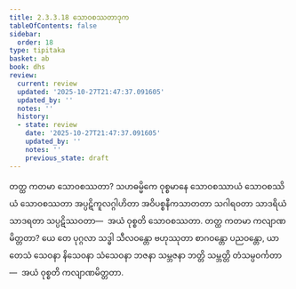 ```yaml
---
title: 2.3.3.18 သောဝစဿတာဒုက
tableOfContents: false
sidebar:
  order: 18
type: tipitaka
basket: ab
book: dhs
review:
  current: review
  updated: '2025-10-27T21:47:37.091605'
  updated_by: ''
  notes: ''
  history:
  - state: review
    date: '2025-10-27T21:47:37.091605'
    updated_by: ''
    notes: ''
    previous_state: draft
---
```



<ReviewStatus review={frontmatter.review} showDetails={true} />

<HypothesisAnnotation frontmatter={frontmatter} />

<DynamicBreadcrumb />

<Division number="1334" book="dhs" e="ch" v="29" p="258">

<Paragraph number="2039" book="dhs">
တတ္ထ ကတမာ သောဝစဿတာ? သဟဓမ္မိကေ ဝုစ္စမာနေ သောဝစဿာယံ သောဝစဿိယံ သောဝစဿတာ အပ္ပဋိကူလဂ္ဂါဟိတာ အဝိပစ္စနီကသာတတာ သဂါရဝတာ သာဒရိယံ သာဒရတာ သပ္ပဋိဿဝတာ—  အယံ ဝုစ္စတိ သောဝစဿတာ.
</Paragraph>

</Division>
<Division number="1335" book="dhs" e="ch" v="29" p="258">

<Paragraph number="2040" book="dhs">
တတ္ထ ကတမာ ကလျာဏမိတ္တတာ? ယေ တေ ပုဂ္ဂလာ သဒ္ဓါ သီလဝန္တော ဗဟုဿုတာ စာဂဝန္တော ပညဝန္တော, ယာ တေသံ သေဝနာ နိသေဝနာ သံသေဝနာ ဘဇနာ သမ္ဘဇနာ ဘတ္တိ သမ္ဘတ္တိ တံသမ္ပဝင်္ကတာ—  အယံ ဝုစ္စတိ ကလျာဏမိတ္တတာ.
</Paragraph>
</Division>